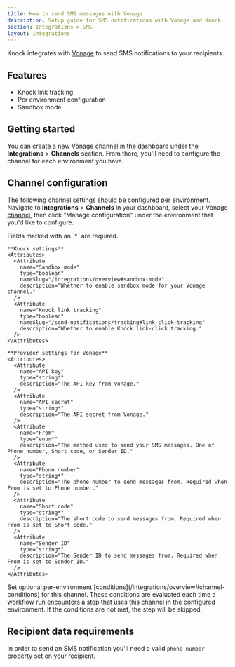 ```yaml
---
title: How to send SMS messages with Vonage
description: Setup guide for SMS notifications with Vonage and Knock.
section: Integrations > SMS
layout: integrations
---
```


Knock integrates with <a href="https://vonage.com/" target="_blank">Vonage</a> to send SMS notifications to your recipients.

## Features

- Knock link tracking
- Per environment configuration
- Sandbox mode

## Getting started

You can create a new Vonage channel in the dashboard under the **Integrations** > **Channels** section. From there, you'll need to configure the channel for each environment you have.

## Channel configuration

The following channel settings should be configured per [environment](/concepts/environments). Navigate to **Integrations** > **Channels** in your dashboard, select your Vonage [channel](/concepts/channels), then click "Manage configuration" under the environment that you'd like to configure.

<AccordionGroup>
  <Accordion title="Settings">
    Fields marked with an `*` are required.
    
    **Knock settings**
    <Attributes>
      <Attribute
        name="Sandbox mode"
        type="boolean"
        nameSlug="/integrations/overview#sandbox-mode"
        description="Whether to enable sandbox mode for your Vonage channel."
      />
      <Attribute
        name="Knock link tracking"
        type="boolean"
        nameSlug="/send-notifications/tracking#link-click-tracking"
        description="Whether to enable Knock link-click tracking."
      />
    </Attributes>

    **Provider settings for Vonage**
    <Attributes>
      <Attribute
        name="API key"
        type="string*"
        description="The API key from Vonage."
      />
      <Attribute
        name="API secret"
        type="string*"
        description="The API secret from Vonage."
      />
      <Attribute
        name="From"
        type="enum*"
        description="The method used to send your SMS messages. One of Phone number, Short code, or Sender ID."
      />
      <Attribute
        name="Phone number"
        type="string*"
        description="The phone number to send messages from. Required when From is set to Phone number."
      />
      <Attribute
        name="Short code"
        type="string*"
        description="The short code to send messages from. Required when From is set to Short code."
      />
      <Attribute
        name="Sender ID"
        type="string*"
        description="The Sender ID to send messages from. Required when From is set to Sender ID."
      />
    </Attributes>

  </Accordion>
  <Accordion title="Conditions">
    Set optional per-environment [conditions](/integrations/overview#channel-conditions) for this channel. These conditions are evaluated each time a workflow run encounters a step that uses this channel in the configured environment. If the conditions are not met, the step will be skipped.
  </Accordion>
</AccordionGroup>

## Recipient data requirements

In order to send an SMS notification you'll need a valid `phone_number` property set on your recipient.
